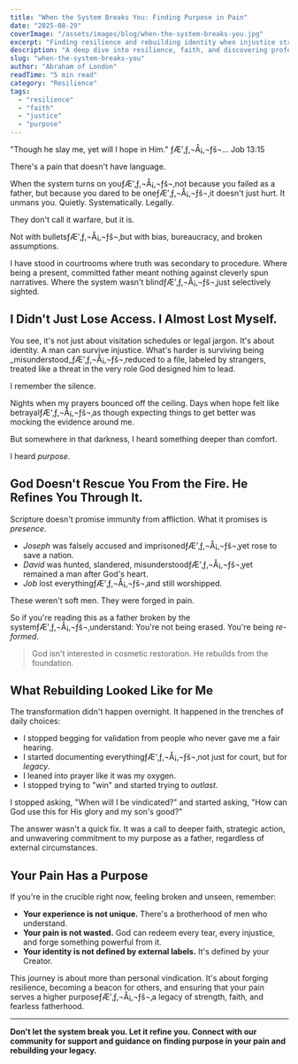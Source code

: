 ```yaml
---
title: "When the System Breaks You: Finding Purpose in Pain"
date: "2025-08-29"
coverImage: "/assets/images/blog/when-the-system-breaks-you.jpg"
excerpt: "Finding resilience and rebuilding identity when injustice strikes fathers."
description: "A deep dive into resilience, faith, and discovering profound purpose amidst the pain and injustice inflicted by broken systems."
slug: "when-the-system-breaks-you"
author: "Abraham of London"
readTime: "5 min read"
category: "Resilience"
tags:
  - "resilience"
  - "faith"
  - "justice"
  - "purpose"
---
```


"Though he slay me, yet will I hope in Him." ƒÆ’‚ƒ‚¬Å¡‚¬ƒš¬… Job 13:15

There's a pain that doesn't have language.

When the system turns on youƒÆ’‚ƒ‚¬Å¡‚¬ƒš¬‚not because you failed as a father, but because you dared to be oneƒÆ’‚ƒ‚¬Å¡‚¬ƒš¬‚it doesn't just hurt. It unmans you. Quietly. Systematically. Legally.

They don't call it warfare, but it is.

Not with bulletsƒÆ’‚ƒ‚¬Å¡‚¬ƒš¬‚but with bias, bureaucracy, and broken assumptions.

I have stood in courtrooms where truth was secondary to procedure. Where being a present, committed father meant nothing against cleverly spun narratives. Where the system wasn't blindƒÆ’‚ƒ‚¬Å¡‚¬ƒš¬‚just selectively sighted.

## I Didn't Just Lose Access. I Almost Lost Myself.

You see, it's not just about visitation schedules or legal jargon. It's about identity. A man can survive injustice. What's harder is surviving being _misunderstood_ƒÆ’‚ƒ‚¬Å¡‚¬ƒš¬‚reduced to a file, labeled by strangers, treated like a threat in the very role God designed him to lead.

I remember the silence.

Nights when my prayers bounced off the ceiling. Days when hope felt like betrayalƒÆ’‚ƒ‚¬Å¡‚¬ƒš¬‚as though expecting things to get better was mocking the evidence around me.

But somewhere in that darkness, I heard something deeper than comfort.

I heard _purpose_.

## God Doesn't Rescue You From the Fire. He Refines You Through It.

Scripture doesn't promise immunity from affliction. What it promises is _presence_.

- _Joseph_ was falsely accused and imprisonedƒÆ’‚ƒ‚¬Å¡‚¬ƒš¬‚yet rose to save a nation.
- _David_ was hunted, slandered, misunderstoodƒÆ’‚ƒ‚¬Å¡‚¬ƒš¬‚yet remained a man after God's heart.
- _Job_ lost everythingƒÆ’‚ƒ‚¬Å¡‚¬ƒš¬‚and still worshipped.

These weren't soft men. They were forged in pain.

So if you're reading this as a father broken by the systemƒÆ’‚ƒ‚¬Å¡‚¬ƒš¬‚understand: You're not being erased. You're being _re-formed_.

> God isn't interested in cosmetic restoration. He rebuilds from the foundation.

## What Rebuilding Looked Like for Me

The transformation didn't happen overnight. It happened in the trenches of daily choices:

- I stopped begging for validation from people who never gave me a fair hearing.
- I started documenting everythingƒÆ’‚ƒ‚¬Å¡‚¬ƒš¬‚not just for court, but for _legacy_.
- I leaned into prayer like it was my oxygen.
- I stopped trying to "win" and started trying to _outlast_.

I stopped asking, "When will I be vindicated?" and started asking, "How can God use this for His glory and my son's good?"

The answer wasn't a quick fix. It was a call to deeper faith, strategic action, and unwavering commitment to my purpose as a father, regardless of external circumstances.

## Your Pain Has a Purpose

If you're in the crucible right now, feeling broken and unseen, remember:

- **Your experience is not unique.** There's a brotherhood of men who understand.
- **Your pain is not wasted.** God can redeem every tear, every injustice, and forge something powerful from it.
- **Your identity is not defined by external labels.** It's defined by your Creator.

This journey is about more than personal vindication. It's about forging resilience, becoming a beacon for others, and ensuring that your pain serves a higher purposeƒÆ’‚ƒ‚¬Å¡‚¬ƒš¬‚a legacy of strength, faith, and fearless fatherhood.

---

**Don't let the system break you. Let it refine you. Connect with our community for support and guidance on finding purpose in your pain and rebuilding your legacy.**

